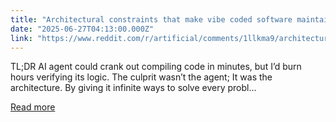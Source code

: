 ```yaml
---
title: "Architectural constraints that make vibe coded software maintainable"
date: "2025-06-27T04:13:00.000Z"
link: "https://www.reddit.com/r/artificial/comments/1llkma9/architectural_constraints_that_make_vibe_coded/"
---
```


TL;DR AI agent could crank out compiling code in minutes, but I’d burn hours verifying its logic. The culprit wasn’t the agent; It was the architecture. By giving it infinite ways to solve every probl...

[Read more](https://www.reddit.com/r/artificial/comments/1llkma9/architectural_constraints_that_make_vibe_coded/)
